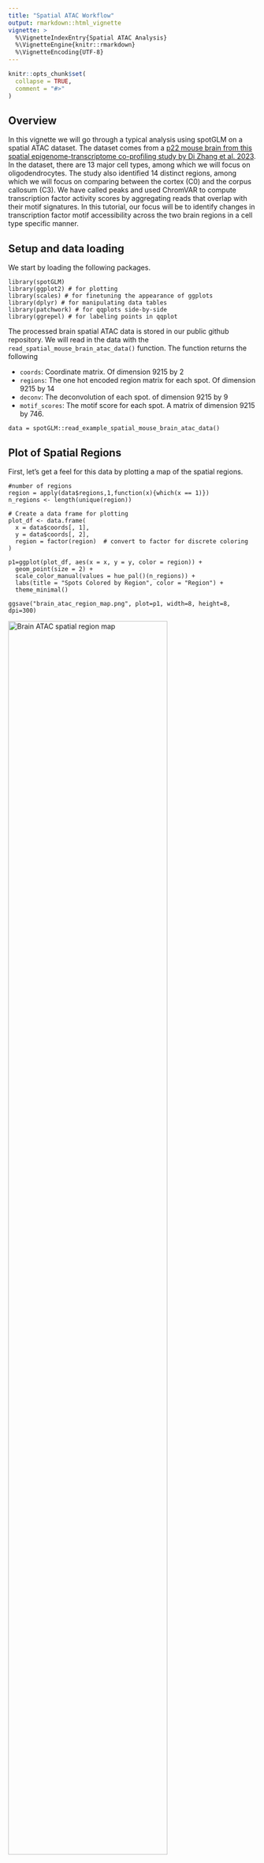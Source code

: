 ```yaml
---
title: "Spatial ATAC Workflow"
output: rmarkdown::html_vignette
vignette: >
  %\VignetteIndexEntry{Spatial ATAC Analysis}
  %\VignetteEngine{knitr::rmarkdown}
  %\VignetteEncoding{UTF-8}
---
```


```r
knitr::opts_chunk$set(
  collapse = TRUE,
  comment = "#>"
)
```


## Overview

In this vignette we will go through a typical analysis using spotGLM on a spatial ATAC dataset. The dataset comes from a [p22 mouse brain from this spatial epigenome-transcriptome co-profiling study by Di Zhang et al. 2023](https://www.nature.com/articles/s41586-023-05795-1#Fig1). In the dataset, there are 13 major cell types, among which we will focus on oligodendrocytes. The study also identified 14 distinct regions, among which we will focus on comparing between the cortex (C0) and the corpus callosum (C3).  We have called peaks and used ChromVAR to compute transcription factor activity scores by aggregating reads that overlap with their motif signatures. In this tutorial, our focus will be to identify changes in transcription factor motif accessibility across the two brain regions in a cell type specific manner. 


## Setup and data loading

We start by loading the following packages.
```
library(spotGLM)
library(ggplot2) # for plotting
library(scales) # for finetuning the appearance of ggplots 
library(dplyr) # for manipulating data tables
library(patchwork) # for qqplots side-by-side
library(ggrepel) # for labeling points in qqplot
```

The processed brain spatial ATAC data is stored in our public github repository.  We will read in the data with the `read_spatial_mouse_brain_atac_data()` function. The function returns the following

+ `coords`: Coordinate matrix. Of dimension 9215 by 2
+ `regions`: The one hot encoded region matrix for each spot. Of dimension 9215 by 14
+ `deconv`: The deconvolution of each spot. of dimension 9215 by 9
+ `motif_scores`: The motif score for each spot. A matrix of dimension 9215 by 746.

```
data = spotGLM::read_example_spatial_mouse_brain_atac_data()
```

## Plot of Spatial Regions

First, let's get a feel for this data by plotting a map of the spatial regions.

```
#number of regions
region = apply(data$regions,1,function(x){which(x == 1)})
n_regions <- length(unique(region))

# Create a data frame for plotting
plot_df <- data.frame(
  x = data$coords[, 1],
  y = data$coords[, 2],
  region = factor(region)  # convert to factor for discrete coloring
)

p1=ggplot(plot_df, aes(x = x, y = y, color = region)) +
  geom_point(size = 2) +
  scale_color_manual(values = hue_pal()(n_regions)) +
  labs(title = "Spots Colored by Region", color = "Region") +
  theme_minimal()

ggsave("brain_atac_region_map.png", plot=p1, width=8, height=8, dpi=300)

```
<img src="../man/figures/brain_atac_region_map.png" alt="Brain ATAC spatial region map" style="width:80%;">

## Distribution of motif scores

Unlike the case of gene expression or isoform expression in the other tutorials, the distribution of motif scores are approximately normal, as we can see by randomly picking a few and visualizing their histograms:

```
png("brain_atac_motif_score_distributions.png", height=8, width=8, res=300, units="in")
par(mfrow=c(3,3))
for(i in sample(ncol(data$motif_scores), 9)){
  hist(data$motif_scores[,i], xlab="Motif Scores", main=colnames(data$motif_scores)[i], col="pink")
}
dev.off()
```
<img src="../man/figures/brain_atac_motif_score_distributions.png" alt="Brain ATAC motif score distributions" style="width:80%;">


## Details on statistical model
Above, we found that the motif scores have approximately normally shaped distributions, so we will use a normal error model.  First suppose that we have single cell data. Let $Y_{i,m}$ be the motif score of cell $i$ for motif $m$. We would model $Y_{i,m}$ as follows
$$Y_{i,m} \sim \mathcal{N}(\beta^{CT(i)}_{m,r_i} + \beta^{CT(i)}_{m,0},\sigma_m^2).$$
Here $CT(i)$ represents the cell type of cell $i$ and $r_i$ represents the region that cell $i$ resides in. $\beta^{CT(i)}_{m,r_i}$ represents the expected motif score of a cell of type $CT(i)$ in region $r_i$, while $\beta^{CT(i)}_{m,0}$ is an intercept term. 

For spot-level data, let $Y_{s,m}$ be the score of motif $m$ in spot $s$.  We assume that this spot-level score is a weighted average of the motif scores for all cells that reside in it, i.e
$$Y_{s,m} \sim \mathcal{N}( \sum_{t}\pi_{s,t}(\beta^{t}_{m,r_s} + \beta^{t}_{m,0}),\sigma_m^2)$$
where the weight for cell type $t$,  $\pi_{s,t}$, is the deconvolution estimate of the contribution of cell type $t$ to spot $s$.  To test for differences in motif accessibility between regions in a cell type specific manner, we compute the p-value against the null hypothesis
$$H_0: \beta^{t}_{m,r} = \beta^{t}_{m,r'}.$$


## Fitting spotGLM model across all cell types and regions (~2 minutes)
Since we are using the normal noise model here, we are effectively fitting a linear model.  Thus, we can use the `spot_lm` function within spotGLM (`lm` standards for `linear model`).  The code below fits the model for each motif, effectively computing the $\beta$ parameters for each motif, each cell type, in each region.  The results are stored in `res`, which can be used downstream to test hypotheses of interest.  This is the time consuming part of the analysis, taking roughly 2 minutes.  


```
num_motifs = ncol(data$motif_scores)
res = vector("list",num_motifs)

t1 = Sys.time()
for(j in c(1:num_motifs)){
  if(j%%100 == 0){
    cat("Fitting model for motif ",j," out of ", num_motifs,"\n")
    print(Sys.time() - t1)
  }
  res[[j]] = spot_lm(y = data$motif_scores[,j],X = data$regions,
                     lambda = data$deconv)
}
names(res) = colnames(data$motif_scores)
```


## Oligodendrocyte Differential Motif Accessibility
We now focus on in oligodendrocytes in the corpus callosum vs cortex region and use the `compute_contrast_significance()` function to test the hypothesis, for each motif, whether its accessibility differs in oligodendrocytes between the two regions.  

```
sig_genes = compute_contrast_significance(input_list = res,
                                    cell_type = "Oligodendrocytes",
                                    effect_names = c("regionC3","regionC0"),
                                    beta_name = "beta_estimate",covariance_name = "vcov",
                                    sided = 1,direction = "pos")

sig_genes = sig_genes%>%filter(!is.na(pval))
```


### Visualize test significance via QQplot 
The code below draws a qq-plot of the motif test-statistics, labeling the top motifs.  We see that the Sox transcription factors rank at the top.

```
sig_genes_df <- sig_genes[order(sig_genes$test_statistic, decreasing = TRUE), ]
sig_genes_df$gene <- rownames(sig_genes_df)

qq <- qqnorm(sig_genes_df$test_statistic, plot.it = FALSE)
sig_genes_df$theoretical <- qq$x  # theoretical quantiles
sig_genes_df$sample <- qq$y       # sample quantiles
# Compute the slope and intercept for the QQ line
q1_sample <- quantile(sig_genes_df$test_statistic, 0.25, na.rm=TRUE)
q3_sample <- quantile(sig_genes_df$test_statistic, 0.75, na.rm=TRUE)
q1_theor  <- qnorm(0.25)
q3_theor  <- qnorm(0.75)
slope     <- (q3_sample - q1_sample) / (q3_theor - q1_theor)
intercept <- q1_sample - slope * q1_theor

# Select the top genes by highest t_test_stat
top_n <- 5
top_df <- sig_genes_df[order(sig_genes_df$test_statistic, decreasing = TRUE)[1:top_n], ]
# Create the QQ plot using ggplot2 with ggrepel for labeled boxes
p <- ggplot(sig_genes_df, aes(x = theoretical, y = sample)) +
  geom_point() +
  geom_abline(intercept = intercept, slope = slope, color = "red", size = 1) +
  geom_label_repel(data = top_df, aes(label = gene),
                   box.padding = 0.35, point.padding = 0.5, # size = 10, 
                   segment.color = "grey50", max.overlaps = 50) +
  labs(x = "Theoretical Quantiles", 
       y = "Sample Quantiles", 
       title = "Oligodendrocytes: Cortex vs Corpus Callosum") +
  theme_minimal() +
  theme(plot.title = element_text(face = "bold", hjust = 0.5))

ggsave("brain_atac_qqplot.png", plot=p, width=8, height=8, dpi=300)
```
<img src="../man/figures/brain_atac_ggplot.png" alt="Brain ATAC spatial region map" style="width:80%;">


## Example Motif: SOX4

We now focus on one example motif, Sox4, that shows differential motif accessibility in oligodendrocytes between the corpus callosum and the cortex. Let's visualize the distribution of this motif in space, and compare it to the distribution of oligodendrocytes.
```
motif <- "SOX4"
```

To make the visual contrast easier to see, we only plot the spots lying in regionC3 (Corpus Callosum) and regionC0 (Cortex):

```
region_filter <- data$regions[, "regionC3"] == 1 | data$regions[, "regionC0"] == 1
# Region labels
region_label <- ifelse(data$regions[region_filter, "regionC3"] == 1, "Corpus Callosum", "Cortex")
```

We need to truncate the motif scores so that outliers don't drive the color axis:
```
# Motif score with truncation
Sox_score <- data$motif_scores[region_filter, motif]
Sox_score <- pmin(Sox_score, quantile(Sox_score, 0.99, na.rm = TRUE))
Sox_score <- pmax(Sox_score, quantile(Sox_score, 0.01, na.rm = TRUE))
```

```
# Oligodendrocyte proportion
oligo_score <- data$deconv[region_filter, "Oligodendrocytes"]

# Create plotting data frame
plot_df <- data.frame(
  x = data$coords[region_filter, 1],
  y = data$coords[region_filter, 2],
  Sox = Sox_score,
  region = region_label,
  oligodendrocytes = oligo_score
)

# === Plot 1: SOX10 Motif Scores ===
p1 <- ggplot(plot_df, aes(x = x, y = y, color = Sox)) +
  geom_point(size = 2) +
  scale_color_viridis_c() +
  labs(title = paste0(motif, " Motif Scores"), color = motif) +
  coord_fixed() +
  theme_minimal()
ggsave("brain_atac_sox4_motif_map.png", plot=p1, width=8, height=8, dpi=300)

```
<img src="../man/figures/brain_atac_sox4_motif_map.png" alt="Brain ATAC Sox4 motif map" style="width:80%;">

```
# === Plot 2: Region membership ===
p2 <- ggplot(plot_df, aes(x = x, y = y, color = region)) +
  geom_point(size = 2) +
  scale_color_manual(values = c("Cortex" = "#1f78b4", "Corpus Callosum" = "#33a02c")) +
  labs(title = "Region Membership", color = "Region") +
  coord_fixed() +
  theme_minimal()
ggsave("brain_atac_cortex_corpuscallosum_map.png", plot=p2, width=8, height=8, dpi=300)

```
<img src="../man/figures/brain_atac_cortex_corpuscallosum_map.png" alt="Brain ATAC cortex versus corpuscallosum map" style="width:80%;">

```
# === Plot 3: Oligodendrocyte proportion ===
p3 <- ggplot(plot_df, aes(x = x, y = y, color = oligodendrocytes)) +
  geom_point(size = 2) +
  scale_color_viridis_c() +
  labs(title = "Oligodendrocyte Deconvolution Proportion", color = "Oligos") +
  coord_fixed() +
  theme_minimal()

ggsave("brain_atac_oligodendrocyte_map.png", plot=p3, width=8, height=8, dpi=300)

```
<img src="../man/figures/brain_atac_oligodendrocyte_map.png" alt="Brain ATAC oligodendrocyte map" style="width:80%;">

We see that oligodendrocytes are present at high concentrations in corpus callosum, but are also present throughout the cortex.  Through the spotGLM estimation, we are able to attribute the increase in Sox4 expression in the corpus callosum to the increased expression of this gene in the oligodendrocytes in the region.
